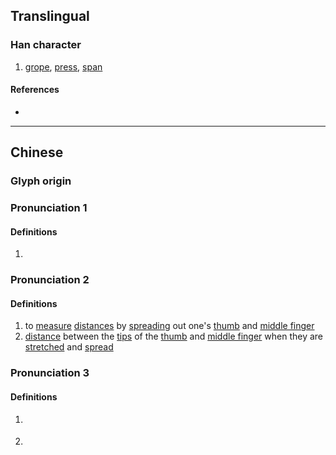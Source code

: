 {{character info/new}}
==Translingual==

===Han character===
{{Han char|rn=64|rad=手|as=05|sn=8|four=|canj=QOS|ids=⿰扌乍}}

# [[grope]], [[press]], [[span]]

====References====
* {{Han ref|kx=0424.160|dkj=11938|dj=0772.130|hdz=31853.060|uh=62C3|ud=25283}}

----

==Chinese==
{{zh-forms}}

===Glyph origin===
{{Han etym}}

===Pronunciation 1===
{{zh-pron
|m=zhǎn
|mc=y
|pc=y
|cat=
}}

====Definitions====
{{zh-hanzi}}

# {{lb|zh|obsolete}} {{rfe|zh}}

===Pronunciation 2===
{{zh-pron
|m=zhǎ
|cat=v,n
}}

====Definitions====
{{zh-hanzi}}

#  to [[measure]] [[distance]]s by [[spread]]ing out one's [[thumb]] and [[middle finger]]
# [[distance]] between the [[tip]]s of the [[thumb]] and [[middle finger]] when they are [[stretch]]ed and [[spread]] 

===Pronunciation 3===
{{zh-pron
|c=zaa6
|cat=cls
}}

====Definitions====
{{zh-hanzi}}

# {{lb|zh|Cantonese}} {{zh-classifier|[[handful]]s of something}}
#: {{zh-x|一 拃 沙|a '''handful''' of sand|C}}
# {{lb|zh|Cantonese}} {{zh-classifier|people or objects|t=[[bunch]]; [[group]]}}
#: {{zh-x|一 拃 人|a '''group''' of people|C}}
#: {{zh-x|我 去 執 吓{haa5} 房{fong4-2} 裡便 嗰 拃 嘢。|I will tidy up the [bunch of] things in the room.|C}}
